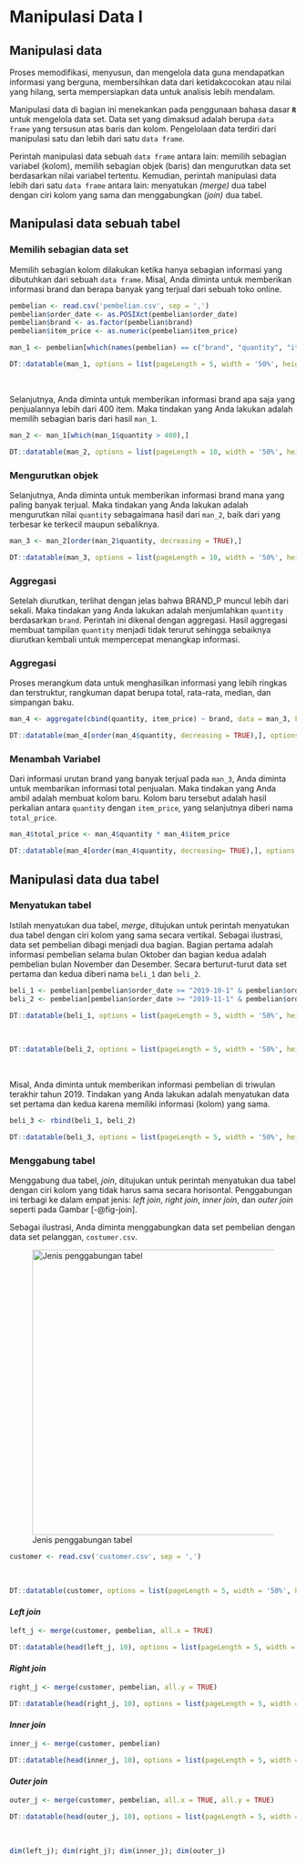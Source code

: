 # Manipulasi Data I 

::: {.callout-note icon="false"}

## Manipulasi data
Proses memodifikasi, menyusun, dan mengelola data guna mendapatkan informasi yang berguna, membersihkan data dari ketidakcocokan atau nilai yang hilang, serta mempersiapkan data untuk analisis lebih mendalam.
:::

Manipulasi data di bagian ini menekankan pada penggunaan bahasa dasar **`R`** untuk mengelola data set. Data set yang dimaksud adalah berupa `data frame` yang tersusun atas baris dan kolom. Pengelolaan data terdiri dari manipulasi satu dan lebih dari satu `data frame`.

Perintah manipulasi data sebuah `data frame` antara lain: memilih sebagian variabel (kolom), memilih sebagian objek (baris) dan mengurutkan data set berdasarkan nilai variabel tertentu. Kemudian, perintah manipulasi data lebih dari satu `data frame` antara lain: menyatukan _(merge)_ dua tabel dengan ciri kolom yang sama dan menggabungkan _(join)_ dua tabel.

## Manipulasi data sebuah tabel
### Memilih sebagian data set

Memilih sebagian kolom dilakukan ketika hanya sebagian informasi yang dibutuhkan dari sebuah `data frame`. Misal, Anda diminta untuk memberikan informasi brand dan berapa banyak yang terjual dari sebuah toko online.  

```r
pembelian <- read.csv('pembelian.csv', sep = ',')
pembelian$order_date <- as.POSIXct(pembelian$order_date)
pembelian$brand <- as.factor(pembelian$brand)
pembelian$item_price <- as.numeric(pembelian$item_price)
```

```r
man_1 <- pembelian[which(names(pembelian) == c("brand", "quantity", "item_price"))]
```

```r
DT::datatable(man_1, options = list(pageLength = 5, width = '50%', height = '400px'), caption = 'Tabel 3.1: Tabel dengan kolom brand, quantity dan item price')
```

<br>

Selanjutnya, Anda diminta untuk memberikan informasi brand apa saja yang penjualannya lebih dari 400 item. Maka tindakan yang Anda lakukan adalah memilih sebagian baris dari hasil `man_1`.


```r
man_2 <- man_1[which(man_1$quantity > 400),]
```

```r
DT::datatable(man_2, options = list(pageLength = 10, width = '50%', height = '400px'), caption = 'Tabel 3.2: Brand dengan penjualan di atas 400 item')
```


### Mengurutkan objek
Selanjutnya, Anda diminta untuk memberikan informasi brand mana yang paling banyak terjual. Maka tindakan yang Anda lakukan adalah mengurutkan nilai `quantity` sebagaimana hasil dari `man_2`, baik dari yang terbesar ke terkecil maupun sebaliknya.

```r
man_3 <- man_2[order(man_2$quantity, decreasing = TRUE),]
```

```r
DT::datatable(man_3, options = list(pageLength = 10, width = '50%', height = '400px'), caption = 'Tabel 3.3: Urutan brand dengan penjualan di atas 400 item')
```

### Aggregasi

Setelah diurutkan, terlihat dengan jelas bahwa BRAND_P muncul lebih dari sekali. Maka tindakan yang Anda lakukan adalah menjumlahkan `quantity` berdasarkan `brand`. Perintah ini dikenal dengan aggregasi. Hasil aggregasi membuat tampilan `quantity` menjadi tidak terurut sehingga sebaiknya diurutkan kembali untuk mempercepat menangkap informasi.  

::: {.callout-note icon="false"}
### Aggregasi

Proses merangkum data untuk menghasilkan informasi yang lebih ringkas dan terstruktur, rangkuman dapat berupa total, rata-rata, median, dan simpangan baku.
:::

```r
man_4 <- aggregate(cbind(quantity, item_price) ~ brand, data = man_3, FUN=sum)
```

```r
DT::datatable(man_4[order(man_4$quantity, decreasing = TRUE),], options = list(pageLength = 10, width = '50%', height = '400px'), caption = 'Tabel 3.4: Aggregasi quantity berdasarkan brand yang terjual di atas 400 item')
```

### Menambah Variabel
Dari informasi urutan brand yang banyak terjual pada `man_3`, Anda diminta untuk membarikan informasi total penjualan. Maka tindakan yang Anda ambil adalah membuat kolom baru. Kolom baru tersebut adalah hasil perkalian antara `quantity` dengan `item_price`, yang selanjutnya diberi nama `total_price`. 

```r
man_4$total_price <- man_4$quantity * man_4$item_price
```

```r
DT::datatable(man_4[order(man_4$quantity, decreasing= TRUE),], options = list(pageLength = 10, width = '50%', height = '400px'), caption = 'Tabel 3.5: Penambahan kolom total_price')
```

## Manipulasi data dua tabel
### Menyatukan tabel

Istilah menyatukan dua tabel, _merge_, ditujukan untuk perintah menyatukan dua tabel dengan ciri kolom yang sama secara vertikal. Sebagai ilustrasi, data set pembelian dibagi menjadi dua bagian. Bagian pertama adalah informasi pembelian selama bulan Oktober dan bagian kedua adalah pembelian bulan November dan Desember. Secara berturut-turut data set pertama dan kedua diberi nama `beli_1` dan `beli_2`.

```r
beli_1 <- pembelian[pembelian$order_date >= "2019-10-1" & pembelian$order_date < "2019-11-1",]
beli_2 <- pembelian[pembelian$order_date >= "2019-11-1" & pembelian$order_date <= "2019-12-31",]
```


```r
DT::datatable(beli_1, options = list(pageLength = 5, width = '50%', height = '400px'), caption = 'Tabel 3.6: Pembelian di bulan Oktober')
```
<br>

```r
DT::datatable(beli_2, options = list(pageLength = 5, width = '50%', height = '400px'), caption = 'Tabel 3.7: Pembelian di bulan Nopember dan Desember')
```
<br>

Misal, Anda diminta untuk memberikan informasi pembelian di triwulan terakhir tahun 2019. Tindakan yang Anda lakukan adalah menyatukan data set pertama dan kedua karena memiliki informasi (kolom) yang sama. 


```r
beli_3 <- rbind(beli_1, beli_2)
```


```r
DT::datatable(beli_3, options = list(pageLength = 5, width = '50%', height = '400px'), caption = 'Tabel 3.8: Pembelian triwulan IV 2019')
```

### Menggabung tabel

Menggabung dua tabel, _join_, ditujukan untuk perintah menyatukan dua tabel dengan ciri kolom yang tidak harus sama secara horisontal. Penggabungan ini terbagi ke dalam empat jenis: _left join_, _right join_, _inner join_, dan _outer join_ seperti pada Gambar [-@fig-join]. 

Sebagai ilustrasi, Anda diminta menggabungkan data set pembelian dengan data set pelanggan, `costumer.csv`. 

![Jenis penggabungan tabel](images/join Venn.png){#fig-join fig-align="center" width="500"}

```r
customer <- read.csv('customer.csv', sep = ',')
```

<br>
```r
DT::datatable(customer, options = list(pageLength = 5, width = '50%', height = '400px'), caption = 'Tabel 3.9: Customer toko online')
```

#### _Left join_
```r
left_j <- merge(customer, pembelian, all.x = TRUE)
```

```r
DT::datatable(head(left_j, 10), options = list(pageLength = 5, width = '100%', height = '400px'), caption = 'Tabel 3.10: Tabel hasil left join (10 baris pertama)')
```

#### _Right join_
```r
right_j <- merge(customer, pembelian, all.y = TRUE)
```

```r
DT::datatable(head(right_j, 10), options = list(pageLength = 5, width = '100%', height = '400px'), caption = 'Tabel 3.11: Tabel hasil right join (10 baris pertama)')
```

#### _Inner join_
```r
inner_j <- merge(customer, pembelian)
```

```r
DT::datatable(head(inner_j, 10), options = list(pageLength = 5, width = '100%', height = '400px'), caption = 'Tabel 3.12: Tabel hasil inner join (10 baris pertama)')
```

#### _Outer join_
```r
outer_j <- merge(customer, pembelian, all.x = TRUE, all.y = TRUE)
```

```r
DT::datatable(head(outer_j, 10), options = list(pageLength = 5, width = '100%', height = '400px'), caption = 'Tabel 3.13: Tabel hasil outer join (10 baris pertama)')
```

<br>
```r
dim(left_j); dim(right_j); dim(inner_j); dim(outer_j)
```

